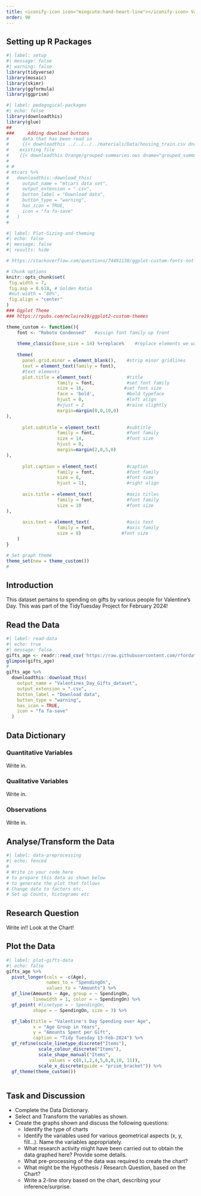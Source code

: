 ```yaml
---
title: <iconify-icon icon="mingcute:hand-heart-line"></iconify-icon> Valentine's Day Spending
order: 90
---
```


## Setting up R Packages

```r
#| label: setup
#| message: false
#| warning: false
library(tidyverse)
library(mosaic)
library(skimr)
library(ggformula)
library(ggprism)
```


```r
#| label: pedagogical-packages
#| echo: false
library(downloadthis)
library(glue)
##
###     Adding download buttons
#     data that has been read in
#     {{< downloadthis ../../../../materials/Data/housing_train.csv dname="house_prices" label="Download the House Prices Dataset" icon="database-fill-down" type="info" >}}
#    existing file
#    {{< downloadthis Orange/grouped-summaries.ows dname="grouped_summaries" label="Download the Orange Workflow" icon="database-fill-down" type="info" >}} 
#    
# # 
# mtcars %>%
#   downloadthis::download_this(
#     output_name = "mtcars data set",
#     output_extension = ".csv",
#     button_label = "Download data",
#     button_type = "warning",
#     has_icon = TRUE,
#     icon = "fa fa-save"
#   )
#   
```

```r
#| label: Plot-Sizing-and-theming
#| echo: false
#| message: false
#| results: hide

# https://stackoverflow.com/questions/74491138/ggplot-custom-fonts-not-working-in-quarto

# Chunk options
knitr::opts_chunk$set(
 fig.width = 7,
 fig.asp = 0.618, # Golden Ratio
 #out.width = "80%",
 fig.align = "center"
)
### Ggplot Theme
### https://rpubs.com/mclaire19/ggplot2-custom-themes

theme_custom <- function(){ 
    font <- "Roboto Condensed"   #assign font family up front
    
    theme_classic(base_size = 14) %+replace%    #replace elements we want to change
    
    theme(
      panel.grid.minor = element_blank(),    #strip minor gridlines
      text = element_text(family = font),
      #text elements
      plot.title = element_text(             #title
                   family = font,            #set font family
                   size = 16,               #set font size
                   face = 'bold',            #bold typeface
                   hjust = 0,                #left align
                   #vjust = 2                #raise slightly
                   margin=margin(0,0,10,0)
),               
      
      plot.subtitle = element_text(          #subtitle
                   family = font,            #font family
                   size = 14,                #font size
                   hjust = 0,
                   margin=margin(2,0,5,0)
),               
      
      plot.caption = element_text(           #caption
                   family = font,            #font family
                   size = 8,                 #font size
                   hjust = 1),               #right align
      
      axis.title = element_text(             #axis titles
                   family = font,            #font family
                   size = 10                 #font size
),
      
      axis.text = element_text(              #axis text
                   family = font,            #axis family
                   size = 8)               #font size
    )
}

# Set graph theme
theme_set(new = theme_custom())
#
```

## Introduction

This dataset pertains to spending on gifts by various people for Valentine's Day. This was part of the TidyTuesday Project for February 2024!

## Read the Data

```r
#| label: read-data
#| echo: true
#| message: false
gifts_age <- readr::read_csv('https://raw.githubusercontent.com/rfordatascience/tidytuesday/master/data/2024/2024-02-13/gifts_age.csv')
glimpse(gifts_age)
#
gifts_age %>%
  downloadthis::download_this(
    output_name = "Valentines_Day_Gifts_dataset",
    output_extension = ".csv",
    button_label = "Download data",
    button_type = "warning",
    has_icon = TRUE,
    icon = "fa fa-save"
  )

```

## Data Dictionary
::: callout-note
### Quantitative Variables
Write in.

:::

::: callout-note
### Qualitative Variables
Write in.

:::

::: callout-note
### Observations
Write in.

:::



## Analyse/Transform the Data

```r
#| label: data-preprocessing
#| echo: fenced
#
# Write in your code here 
# to prepare this data as shown below  
# to generate the plot that follows
# Change data to factors etc.
# Set up Counts, histograms etc

```


## Research Question

::: callout-note
Write in!! Look at the Chart!
:::



## Plot the Data

```r
#| label: plot-gifts-data
#| echo: false
gifts_age %>% 
  pivot_longer(cols = -c(Age), 
               names_to = "SpendingOn", 
               values_to = "Amounts") %>% 
  gf_line(Amounts ~ Age, group = ~ SpendingOn, 
          linewidth = 1, color = ~ SpendingOn) %>% 
  gf_point( #linetype = ~ SpendingOn, 
          shape = ~ SpendingOn, size = 3) %>% 

  gf_labs(title = "Valentine's Day Spending over Age",
          x = "Age Group in Years",
          y = "Amounts Spent per Gift", 
          caption = "Tidy Tuesday 13-Feb-2024") %>% 
  gf_refine(scale_linetype_discrete("Items"),
            scale_colour_discrete("Items"),
            scale_shape_manual("Items", 
                values = c(0,1,2,4,5,6,8,10, 11)),
            scale_x_discrete(guide = "prism_bracket")) %>% 
  gf_theme(theme_custom())
  
```

## Task and Discussion

- Complete the Data Dictionary.
- Select and Transform the variables as shown.
- Create the graphs shown and discuss the following questions:
  -   Identify the type of charts
  -   Identify the variables used for various geometrical aspects (x, y,
    fill...). Name the variables appropriately.
  -   What research activity might have been carried out to obtain the data graphed here? Provide some details.
  - What pre-processing of the data was required to create the chart?
  -   What might be the Hypothesis / Research Question, based on the Chart?
  - Write a 2-line story based on the chart, describing your inference/surprise.


    

